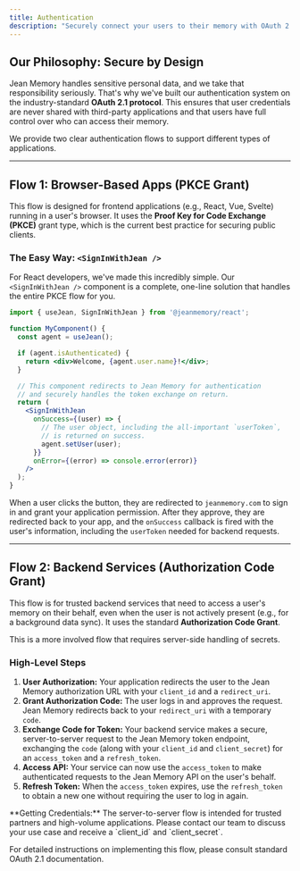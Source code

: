 ```yaml
---
title: Authentication
description: "Securely connect your users to their memory with OAuth 2.1."
---
```


## Our Philosophy: Secure by Design

Jean Memory handles sensitive personal data, and we take that responsibility seriously. That's why we've built our authentication system on the industry-standard **OAuth 2.1 protocol**. This ensures that user credentials are never shared with third-party applications and that users have full control over who can access their memory.

We provide two clear authentication flows to support different types of applications.

---

## Flow 1: Browser-Based Apps (PKCE Grant)

This flow is designed for frontend applications (e.g., React, Vue, Svelte) running in a user's browser. It uses the **Proof Key for Code Exchange (PKCE)** grant type, which is the current best practice for securing public clients.

### The Easy Way: `<SignInWithJean />`

For React developers, we've made this incredibly simple. Our `<SignInWithJean />` component is a complete, one-line solution that handles the entire PKCE flow for you.

```jsx
import { useJean, SignInWithJean } from '@jeanmemory/react';

function MyComponent() {
  const agent = useJean();

  if (agent.isAuthenticated) {
    return <div>Welcome, {agent.user.name}!</div>;
  }

  // This component redirects to Jean Memory for authentication
  // and securely handles the token exchange on return.
  return (
    <SignInWithJean
      onSuccess={(user) => {
        // The user object, including the all-important `userToken`,
        // is returned on success.
        agent.setUser(user);
      }}
      onError={(error) => console.error(error)}
    />
  );
}
```

When a user clicks the button, they are redirected to `jeanmemory.com` to sign in and grant your application permission. After they approve, they are redirected back to your app, and the `onSuccess` callback is fired with the user's information, including the `userToken` needed for backend requests.

---

## Flow 2: Backend Services (Authorization Code Grant)

This flow is for trusted backend services that need to access a user's memory on their behalf, even when the user is not actively present (e.g., for a background data sync). It uses the standard **Authorization Code Grant**.

This is a more involved flow that requires server-side handling of secrets.

### High-Level Steps

1.  **User Authorization:** Your application redirects the user to the Jean Memory authorization URL with your `client_id` and a `redirect_uri`.
2.  **Grant Authorization Code:** The user logs in and approves the request. Jean Memory redirects back to your `redirect_uri` with a temporary `code`.
3.  **Exchange Code for Token:** Your backend service makes a secure, server-to-server request to the Jean Memory token endpoint, exchanging the `code` (along with your `client_id` and `client_secret`) for an `access_token` and a `refresh_token`.
4.  **Access API:** Your service can now use the `access_token` to make authenticated requests to the Jean Memory API on the user's behalf.
5.  **Refresh Token:** When the `access_token` expires, use the `refresh_token` to obtain a new one without requiring the user to log in again.

<Info>
  **Getting Credentials:** The server-to-server flow is intended for trusted partners and high-volume applications. Please contact our team to discuss your use case and receive a `client_id` and `client_secret`.
</Info>

For detailed instructions on implementing this flow, please consult standard OAuth 2.1 documentation.
